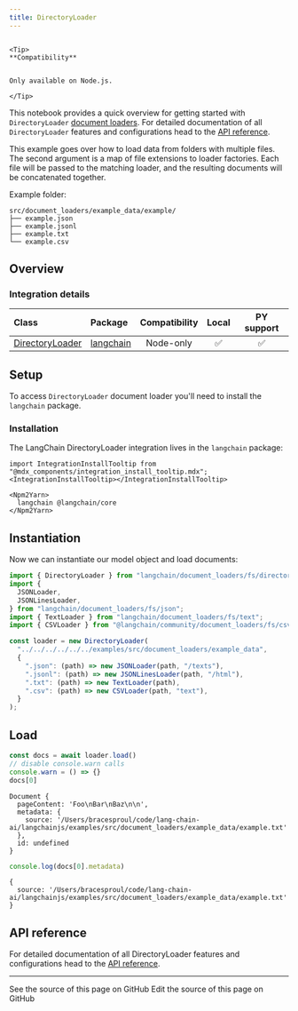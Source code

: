 ```yaml
---
title: DirectoryLoader
---
```


```{=mdx}

<Tip>
**Compatibility**


Only available on Node.js.

</Tip>

```

This notebook provides a quick overview for getting started with `DirectoryLoader` [document loaders](/oss/javascript/integrations/document_loaders). For detailed documentation of all `DirectoryLoader` features and configurations head to the [API reference](https://api.js.langchain.com/classes/langchain.document_loaders_fs_directory.DirectoryLoader.html).

This example goes over how to load data from folders with multiple files. The second argument is a map of file extensions to loader factories. Each file will be passed to the matching loader, and the resulting documents will be concatenated together.

Example folder:

```text
src/document_loaders/example_data/example/
├── example.json
├── example.jsonl
├── example.txt
└── example.csv
```

## Overview

### Integration details

| Class | Package | Compatibility | Local | PY support |
| :--- | :--- | :---: | :---: |  :---: |
| [DirectoryLoader](https://api.js.langchain.com/classes/langchain.document_loaders_fs_directory.DirectoryLoader.html) | [langchain](https://api.js.langchain.com/modules/langchain.document_loaders_fs_directory.html) | Node-only | ✅ | ✅ |

## Setup

To access `DirectoryLoader` document loader you'll need to install the `langchain` package.

### Installation

The LangChain DirectoryLoader integration lives in the `langchain` package:

```{=mdx}
import IntegrationInstallTooltip from "@mdx_components/integration_install_tooltip.mdx";
<IntegrationInstallTooltip></IntegrationInstallTooltip>

<Npm2Yarn>
  langchain @langchain/core
</Npm2Yarn>

```

## Instantiation

Now we can instantiate our model object and load documents:

```typescript
import { DirectoryLoader } from "langchain/document_loaders/fs/directory";
import {
  JSONLoader,
  JSONLinesLoader,
} from "langchain/document_loaders/fs/json";
import { TextLoader } from "langchain/document_loaders/fs/text";
import { CSVLoader } from "@langchain/community/document_loaders/fs/csv";

const loader = new DirectoryLoader(
  "../../../../../../examples/src/document_loaders/example_data",
  {
    ".json": (path) => new JSONLoader(path, "/texts"),
    ".jsonl": (path) => new JSONLinesLoader(path, "/html"),
    ".txt": (path) => new TextLoader(path),
    ".csv": (path) => new CSVLoader(path, "text"),
  }
);
```

## Load

```typescript
const docs = await loader.load()
// disable console.warn calls
console.warn = () => {}
docs[0]
```

```output
Document {
  pageContent: 'Foo\nBar\nBaz\n\n',
  metadata: {
    source: '/Users/bracesproul/code/lang-chain-ai/langchainjs/examples/src/document_loaders/example_data/example.txt'
  },
  id: undefined
}
```

```typescript
console.log(docs[0].metadata)
```

```output
{
  source: '/Users/bracesproul/code/lang-chain-ai/langchainjs/examples/src/document_loaders/example_data/example.txt'
}
```

## API reference

For detailed documentation of all DirectoryLoader features and configurations head to the [API reference](https://api.js.langchain.com/classes/langchain.document_loaders_fs_directory.DirectoryLoader.html).

---

<CardGroup cols={2}>
  <Card title="View Source" icon="eye" href="https://github.com/langchain-ai/docs/blob/main/src/oss/javascript/integrations/document_loaders/file_loaders/directory.mdx">
    See the source of this page on GitHub
  </Card>
  <Card title="Edit Source" icon="pen-to-square" href="https://github.com/langchain-ai/docs/edit/main/src/oss/javascript/integrations/document_loaders/file_loaders/directory.mdx">
    Edit the source of this page on GitHub
  </Card>
</CardGroup>
